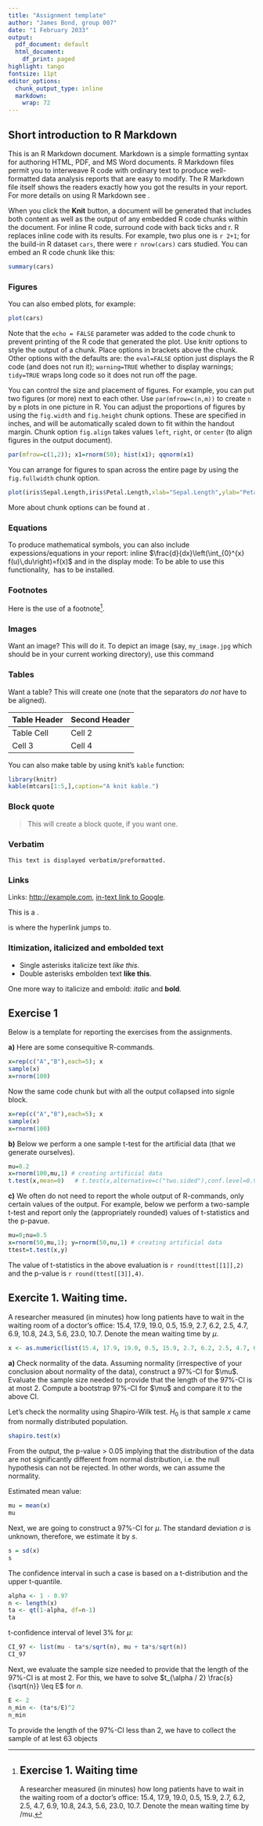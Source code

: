 ```yaml
---
title: "Assignment template"
author: "James Bond, group 007"
date: "1 February 2033"
output:
  pdf_document: default
  html_document:
    df_print: paged
highlight: tango
fontsize: 11pt
editor_options: 
  chunk_output_type: inline
  markdown: 
    wrap: 72
---
```


## Short introduction to R Markdown

This is an R Markdown document. Markdown is a simple formatting syntax
for authoring HTML, PDF, and MS Word documents. R Markdown files permit
you to interweave R code with ordinary text to produce well-formatted
data analysis reports that are easy to modify. The R Markdown file
itself shows the readers exactly how you got the results in your report.
For more details on using R Markdown see
[\color{blue}{\underline{http://rmarkdown.rstudio.com}}](http://rmarkdown.rstudio.com).

When you click the **Knit** button, a document will be generated that
includes both content as well as the output of any embedded R code
chunks within the document. For inline R code, surround code with back
ticks and r. R replaces inline code with its results. For example, two
plus one is `r 2+1`; for the build-in R dataset `cars`, there were
`r nrow(cars)` cars studied. You can embed an R code chunk like this:

```r
summary(cars)
```

### Figures

You can also embed plots, for example:

```r
plot(cars)
```

Note that the `echo = FALSE` parameter was added to the code chunk to
prevent printing of the R code that generated the plot. Use knitr
options to style the output of a chunk. Place options in brackets above
the chunk. Other options with the defaults are: the `eval=FALSE` option
just displays the R code (and does not run it); `warning=TRUE` whether
to display warnings; `tidy=TRUE` wraps long code so it does not run off
the page.

You can control the size and placement of figures. For example, you can
put two figures (or more) next to each other. Use `par(mfrow=c(n,m))` to
create `n` by `m` plots in one picture in R. You can adjust the
proportions of figures by using the `fig.width` and `fig.height` chunk
options. These are specified in inches, and will be automatically scaled
down to fit within the handout margin. Chunk option `fig.align` takes
values `left`, `right`, or `center` (to align figures in the output
document).

```r
par(mfrow=c(1,2)); x1=rnorm(50); hist(x1); qqnorm(x1)
```

You can arrange for figures to span across the entire page by using the
`fig.fullwidth` chunk option.

```r
plot(iris$Sepal.Length,iris$Petal.Length,xlab="Sepal.Length",ylab="Petal.Length")
```

More about chunk options can be found at
[\color{blue}{\underline{https://yihui.name/knitr/options/}}](https://yihui.name/knitr/options/).

### Equations

To produce mathematical symbols, you can also include
\LaTeX expessions/equations in your report: inline
$\frac{d}{dx}\left(\int_{0}^{x} f(u)\,du\right)=f(x)$ and in the display
mode: <!-- \[ -->
<!-- \frac{d}{dx}\left( \int_{0}^{x} f(u)\,du\right)=f(x). -->
<!-- \] --> To be able to use this functionality, \LaTeX has to be
installed.

### Footnotes

Here is the use of a footnote[^1].

[^1]:
    ## Exercise 1. Waiting time

    A researcher measured (in minutes) how long patients have to wait in
    the waiting room of a doctor's office: 15.4, 17.9, 19.0, 0.5, 15.9,
    2.7, 6.2, 2.5, 4.7, 6.9, 10.8, 24.3, 5.6, 23.0, 10.7. Denote the
    mean waiting time by /mu.

### Images

Want an image? This will do it. To depict an image (say, `my_image.jpg`
which should be in your current working directory), use this command

<!-- ![caption for my image](my_image.jpg) -->

### Tables

Want a table? This will create one (note that the separators *do not*
have to be aligned).

| Table Header | Second Header |
|--------------|---------------|
| Table Cell   | Cell 2        |
| Cell 3       | Cell 4        |

You can also make table by using knit's `kable` function:

```r
library(knitr)
kable(mtcars[1:5,],caption="A knit kable.")
```

### Block quote

> This will create a block quote, if you want one.

### Verbatim

    This text is displayed verbatim/preformatted.

### Links

Links: <http://example.com>, [in-text link to
Google](http://google.com).

This is a \hyperlink{target1}{{\color{blue}{\underline{hyperlink}}}}.

\hypertarget{target1}{{\color{blue}{\underline{This}}}}

is where the hyperlink jumps to.

### Itimization, italicized and embolded text

-   Single asterisks italicize text *like this*.
-   Double asterisks embolden text **like this**.

One more way to italicize and embold: *italic* and **bold**.

## Exercise 1

Below is a template for reporting the exercises from the assignments.

**a)** Here are some consequitive R-commands.

```r
x=rep(c("A","B"),each=5); x
sample(x)
x=rnorm(100)
```

Now the same code chunk but with all the output collapsed into signle
block.

```r
x=rep(c("A","B"),each=5); x
sample(x)
x=rnorm(100)
```

**b)** Below we perform a one sample t-test for the artificial data
(that we generate ourselves).

```r
mu=0.2
x=rnorm(100,mu,1) # creating artificial data
t.test(x,mean=0)   # t.test(x,alternative=c("two.sided"),conf.level=0.95,mu=10)
```

**c)** We often do not need to report the whole output of R-commands,
only certain values of the output. For example, below we perform a
two-sample t-test and report only the (appropriately rounded) values of
t-statistics and the p-pavue.

```r
mu=0;nu=0.5
x=rnorm(50,mu,1); y=rnorm(50,nu,1) # creating artificial data
ttest=t.test(x,y) 
```

The value of t-statistics in the above evaluation is
`r round(ttest[[1]],2)` and the p-value is `r round(ttest[[3]],4)`.

## Exercite 1. Waiting time.

A researcher measured (in minutes) how long patients have to wait in the
waiting room of a doctor's office: 15.4, 17.9, 19.0, 0.5, 15.9, 2.7,
6.2, 2.5, 4.7, 6.9, 10.8, 24.3, 5.6, 23.0, 10.7. Denote the mean waiting
time by $\mu$.

```r
x <- as.numeric(list(15.4, 17.9, 19.0, 0.5, 15.9, 2.7, 6.2, 2.5, 4.7, 6.9, 10.8, 24.3, 5.6, 23.0, 10.7))
```

**a)** Check normality of the data. Assuming normality (irrespective of
your conclusion about normality of the data), construct a 97%-CI for
\$\\mu\$. Evaluate the sample size needed to provide that the length of
the 97%-CI is at most 2. Compute a bootstrap 97%-CI for \$\\mu\$ and
compare it to the above CI.

Let's check the normality using Shapiro-Wilk test. $H_0$ is that sample
$x$ came from normally distributed population.

```r
shapiro.test(x)
```

From the output, the p-value \> 0.05 implying that the distribution of
the data are not significantly different from normal distribution, i.e.
the null hypothesis can not be rejected. In other words, we can assume
the normality.

Estimated mean value:

```r
mu = mean(x)
mu
```

Next, we are going to construct a 97%-CI for $\mu$. The standard
deviation $\sigma$ is unknown, therefore, we estimate it by $s$.

```r
s = sd(x)
s
```

The confidence interval in such a case is based on a t-distribution and
the upper t-quantile.

```r
alpha <- 1 - 0.97
n <- length(x)
ta <- qt(1-alpha, df=n-1)
ta
```

t-confidence interval of level 3% for $\mu$:

```r
CI_97 <- list(mu - ta*s/sqrt(n), mu + ta*s/sqrt(n))
CI_97
```

Next, we evaluate the sample size needed to provide that the length of
the 97%-CI is at most 2. For this, we have to solve
$t_{\alpha / 2} \frac{s}{\sqrt{n}} \leq E$ for $n$.

```r
E <- 2 
n_min <- (ta*s/E)^2
n_min
```

To provide the length of the 97%-CI less than 2, we have to collect the
sample of at lest 63 objects
